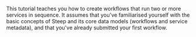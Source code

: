 This tutorial teaches you how to create workflows that run two or more services in sequence. It assumes that you've familiarised yourself with the <DocsLink href="#how-does-steep-work">basic concepts</DocsLink> of Steep and its core data models (<DocsLink href="#workflows">workflows</DocsLink> and <DocsLink href="#service-metadata">service metadata</DocsLink>), and that you've already submitted <DocsLink href="#your-first-workflow">your first workflow</DocsLink>.
